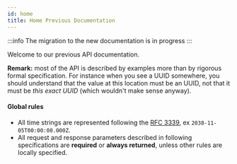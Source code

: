 ```yaml
---
id: home
title: Home Previous Documentation
---
```


:::info
The migration to the new documentation is in progress
:::

Welcome to our previous API documentation.

**Remark:** most of the API is described by examples
more than by rigorous formal specification.
For instance when you see a UUID somewhere,
you should understand that the value at this location must be an UUID,
not that it must be *this exact UUID* (which wouldn't make sense anyway).

#### Global rules
* All time strings are represented following the [RFC 3339](https://tools.ietf.org/html/rfc3339), ex `2038-11-05T00:00:00.000Z`.
* All request and response parameters described in following specifications are **required** or **always returned**,
unless other rules are locally specified.
